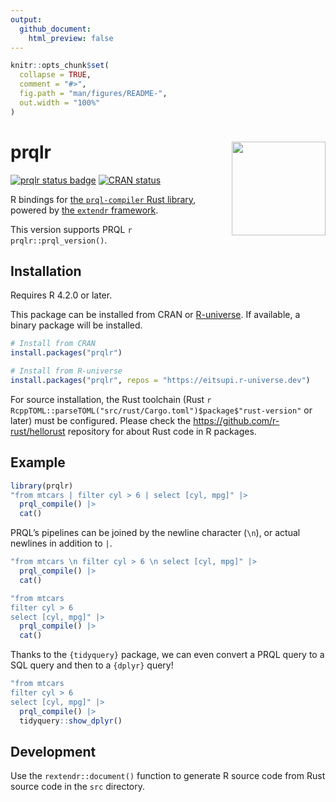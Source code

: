 ```yaml
---
output:
  github_document:
    html_preview: false
---
```


<!-- README.md is generated from README.Rmd. Please edit that file -->

```r
knitr::opts_chunk$set(
  collapse = TRUE,
  comment = "#>",
  fig.path = "man/figures/README-",
  out.width = "100%"
)
```

# prqlr <img src="man/figures/logo.png" align="right" width="150"/>

<!-- badges: start -->
[![prqlr status badge](https://eitsupi.r-universe.dev/badges/prqlr)](https://eitsupi.r-universe.dev)
[![CRAN status](https://www.r-pkg.org/badges/version/prqlr)](https://CRAN.R-project.org/package=prqlr)
<!-- badges: end -->

R bindings for [the `prql-compiler` Rust library](https://github.com/prql/prql),
powered by [the `extendr` framework](https://extendr.github.io/).

This version supports PRQL `r prqlr::prql_version()`.

## Installation

Requires R 4.2.0 or later.

This package can be installed from CRAN or [R-universe](https://eitsupi.r-universe.dev/prqlr).
If available, a binary package will be installed.

```r
# Install from CRAN
install.packages("prqlr")
```

```r
# Install from R-universe
install.packages("prqlr", repos = "https://eitsupi.r-universe.dev")
```

For source installation,
the Rust toolchain (Rust `r RcppTOML::parseTOML("src/rust/Cargo.toml")$package$"rust-version"` or later) must be configured.
Please check the <https://github.com/r-rust/hellorust> repository for about Rust code in R packages.

## Example

```r
library(prqlr)
"from mtcars | filter cyl > 6 | select [cyl, mpg]" |>
  prql_compile() |>
  cat()
```

PRQL's pipelines can be joined by the newline character (`\n`), or actual newlines in addition to `|`.

```r
"from mtcars \n filter cyl > 6 \n select [cyl, mpg]" |>
  prql_compile() |>
  cat()
```

```r
"from mtcars
filter cyl > 6
select [cyl, mpg]" |>
  prql_compile() |>
  cat()
```

Thanks to the `{tidyquery}` package,
we can even convert a PRQL query to a SQL query and then to a `{dplyr}` query!

```r
"from mtcars
filter cyl > 6
select [cyl, mpg]" |>
  prql_compile() |>
  tidyquery::show_dplyr()
```

## Development

Use the `rextendr::document()` function to generate R source code from Rust source code in the `src` directory.
